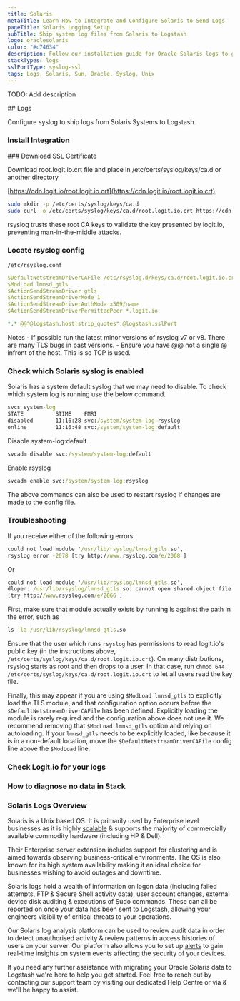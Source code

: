 ```yaml
---
title: Solaris
metaTitle: Learn How to Integrate and Configure Solaris to Send Logs
pageTitle: Solaris Logging Setup
subTitle: Ship system log files from Solaris to Logstash
logo: oraclesolaris
color: "#c74634"
description: Follow our installation guide for Oracle Solaris logs to get started centralising your data using the Elastic Stack.
stackTypes: logs
sslPortType: syslog-ssl
tags: Logs, Solaris, Sun, Oracle, Syslog, Unix
---
```


TODO: Add description

<Steps>
  ## Logs

  Configure syslog to ship logs from Solaris Systems to Logstash.
  
  ### Install Integration
  <InstallIntegration/>  
  ### Download SSL Certificate

  Download root.logit.io.crt file and place in /etc/certs/syslog/keys/ca.d or another directory

  [https://cdn.logit.io/root.logit.io.crt](https://cdn.logit.io/root.logit.io.crt)

  ```bash copy
  sudo mkdir -p /etc/certs/syslog/keys/ca.d
  sudo curl -o /etc/certs/syslog/keys/ca.d/root.logit.io.crt https://cdn.logit.io/root.logit.io.crt
  ```

  rsyslog trusts these root CA keys to validate the key presented by logit.io, preventing man-in-the-middle attacks.

  ### Locate rsyslog config

  `/etc/rsyslog.conf`

  ```yaml copy /@logstash.host:strip_quotes/ /@logstash.sslPort/
  $DefaultNetstreamDriverCAFile /etc/rsyslog.d/keys/ca.d/root.logit.io.crt
  $ModLoad lmnsd_gtls
  $ActionSendStreamDriver gtls
  $ActionSendStreamDriverMode 1
  $ActionSendStreamDriverAuthMode x509/name
  $ActionSendStreamDriverPermittedPeer *.logit.io

  *.* @@"@logstash.host:strip_quotes":@logstash.sslPort
  ```

  Notes
    - If possible run the latest minor versions of rsyslog v7 or v8. There are many TLS bugs in past versions.
    - Ensure you have @@ not a single @ infront of the host. This is so TCP is used.

  ### Check which Solaris syslog is enabled

  Solaris has a system default syslog that we may need to disable. To check which system log is running use the below command.

  ```cmd copy
  svcs system-log
  STATE          STIME    FMRI
  disabled       11:16:28 svc:/system/system-log:rsyslog
  online         11:16:48 svc:/system/system-log:default
  ```

  Disable system-log:default

  ```cmd copy
  svcadm disable svc:/system/system-log:default
  ```
  Enable rsyslog

  ```cmd copy
  svcadm enable svc:/system/system-log:rsyslog
  ```
  The above commands can also be used to restart rsyslog if changes are made to the config file.

  ### Troubleshooting

  If you receive either of the following errors
          
  ```cmd copy
  could not load module '/usr/lib/rsyslog/lmnsd_gtls.so',
  rsyslog error -2078 [try http://www.rsyslog.com/e/2068 ]
  ```

  Or

  ```cmd copy
  could not load module '/usr/lib/rsyslog/lmnsd_gtls.so', 
  dlopen: /usr/lib/rsyslog/lmnsd_gtls.so: cannot open shared object file: No such file or directory
  [try http://www.rsyslog.com/e/2066 ]
  ```

  First, make sure that module actually exists by running ls against the path in the error, such as

  ```cmd copy
  ls -la /usr/lib/rsyslog/lmnsd_gtls.so
  ```

  Ensure that the user which runs ```rsyslog``` has permissions to read logit.io's public key (in the instructions above, ```/etc/certs/syslog/keys/ca.d/root.logit.io.crt```). 
  On many distributions, rsyslog starts as root and then drops to a user. In that case, run ```chmod 644 /etc/certs/syslog/keys/ca.d/root.logit.io.crt``` to let all users 
  read the key file.

  Finally, this may appear if you are using ```$ModLoad lmnsd_gtls``` to explicitly load the TLS module, and that configuration option occurs before the 
  ```$DefaultNetstreamDriverCAFile``` has been defined. Explicitly loading the module is rarely required and the configuration above does not use it. 
  We recommend removing that ```$ModLoad lmnsd_gtls``` option and relying on autoloading. If your ```lmnsd_gtls``` needs to be explicitly loaded, like because it is in a 
  non-default location, move the ```$DefaultNetstreamDriverCAFile``` config line above the ```$ModLoad``` line.

  ### Check Logit.io for your logs

  <LaunchStack utmMedium="logs" utmCampaign="solaris" source="solaris" />

  ### How to diagnose no data in Stack

  <DiagnoseNoData />

</Steps>

### Solaris Logs Overview

Solaris is a Unix based OS. It is primarily used by Enterprise level businesses as it is highly 
[scalable](https://logit.io/platform/features/hosted-elk/elk-autoscaling) & supports the majority of commercially available commodity hardware 
(including HP & Dell).

Their Enterprise server extension includes support for clustering and is aimed towards observing business-critical environments. The OS is also 
known for its high system availability making it an ideal choice for businesses wishing to avoid outages and downtime.

Solaris logs hold a wealth of information on logon data (including failed attempts, FTP & Secure Shell activity data), user account changes, 
external device disk auditing & executions of Sudo commands. These can all be reported on once your data has been sent to Logstash, allowing 
your engineers visibility of critical threats to your operations.

Our Solaris log analysis platform can be used to review audit data in order to detect unauthorised activity & review patterns in access histories 
of users on your server. Our platform also allows you to set up [alerts](https://logit.io/platform/features/hosted-elk/elk-alerting) to gain 
real-time insights on system events affecting the security of your devices.

If you need any further assistance with migrating your Oracle Solaris data to Logstash we're here to help you get started. Feel free to reach out by 
contacting our support team by visiting our dedicated Help Centre or via <IntercomButton text="live chat" /> & we'll be happy to assist.
